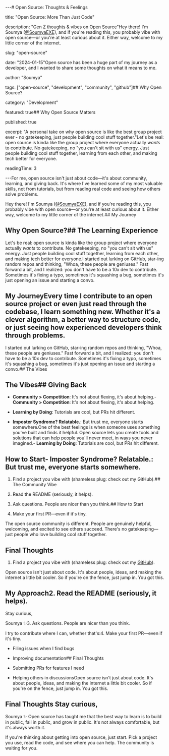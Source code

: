 ---# Open Source: Thoughts & Feelings

title: "Open Source: More Than Just Code"

description: "Gen Z thoughts & vibes on Open Source"Hey there! I'm Soumya ([@SoumyaEXE](https://github.com/SoumyaEXE)), and if you're reading this, you probably vibe with open source—or you're at least curious about it. Either way, welcome to my little corner of the internet.

slug: "open-source"

date: "2024-01-15"Open source has been a huge part of my journey as a developer, and I wanted to share some thoughts on what it means to me.

author: "Soumya"

tags: ["open-source", "development", "community", "github"]## Why Open Source?

category: "Development"

featured: true## Why Open Source Matters

published: true

excerpt: "A personal take on why open source is like the best group project ever - no gatekeeping, just people building cool stuff together."Let's be real: open source is kinda like the group project where everyone actually *wants* to contribute. No gatekeeping, no "you can't sit with us" energy. Just people building cool stuff together, learning from each other, and making tech better for everyone.

readingTime: 3

---For me, open source isn't just about code—it's about community, learning, and giving back. It's where I've learned some of my most valuable skills, not from tutorials, but from reading real code and seeing how others solve problems.



Hey there! I'm Soumya ([@SoumyaEXE](https://github.com/SoumyaEXE)), and if you're reading this, you probably vibe with open source—or you're at least curious about it. Either way, welcome to my little corner of the internet.## My Journey



## Why Open Source?## The Learning Experience



Let's be real: open source is kinda like the group project where everyone actually *wants* to contribute. No gatekeeping, no "you can't sit with us" energy. Just people building cool stuff together, learning from each other, and making tech better for everyone.I started out lurking on GitHub, star-ing random repos and thinking, "Whoa, these people are geniuses." Fast forward a bit, and I realized: you don't have to be a 10x dev to contribute. Sometimes it's fixing a typo, sometimes it's squashing a bug, sometimes it's just opening an issue and starting a convo.



## My JourneyEvery time I contribute to an open source project or even just read through the codebase, I learn something new. Whether it's a clever algorithm, a better way to structure code, or just seeing how experienced developers think through problems.



I started out lurking on GitHub, star-ing random repos and thinking, "Whoa, these people are geniuses." Fast forward a bit, and I realized: you don't have to be a 10x dev to contribute. Sometimes it's fixing a typo, sometimes it's squashing a bug, sometimes it's just opening an issue and starting a convo.## The Vibes



## The Vibes## Giving Back



- **Community > Competition**: It's not about flexing, it's about helping.- **Community > Competition**: It's not about flexing, it's about helping.

- **Learning by Doing**: Tutorials are cool, but PRs hit different.

- **Imposter Syndrome? Relatable.**: But trust me, everyone starts somewhere.One of the best feelings is when someone uses something you've built and finds it helpful. Open source lets you create tools and solutions that can help people you'll never meet, in ways you never imagined.- **Learning by Doing**: Tutorials are cool, but PRs hit different.



## How to Start- **Imposter Syndrome? Relatable.**: But trust me, everyone starts somewhere.



1. Find a project you vibe with (shameless plug: check out my GitHub).## The Community Vibe

2. Read the README (seriously, it helps).

3. Ask questions. People are nicer than you think.## How to Start

4. Make your first PR—even if it's tiny.

The open source community is different. People are genuinely helpful, welcoming, and excited to see others succeed. There's no gatekeeping—just people who love building cool stuff together.

## Final Thoughts

1. Find a project you vibe with (shameless plug: check out my [GitHub](https://github.com/heysagnik)).

Open source isn't just about code. It's about people, ideas, and making the internet a little bit cooler. So if you're on the fence, just jump in. You got this.

## My Approach2. Read the README (seriously, it helps).

Stay curious,

Soumya ✨3. Ask questions. People are nicer than you think.


I try to contribute where I can, whether that's:4. Make your first PR—even if it's tiny.

- Filing issues when I find bugs

- Improving documentation## Final Thoughts

- Submitting PRs for features I need

- Helping others in discussionsOpen source isn't just about code. It's about people, ideas, and making the internet a little bit cooler. So if you're on the fence, just jump in. You got this.



## Final Thoughts Stay curious,

Soumya ✨
Open source has taught me that the best way to learn is to build in public, fail in public, and grow in public. It's not always comfortable, but it's always worth it.

If you're thinking about getting into open source, just start. Pick a project you use, read the code, and see where you can help. The community is waiting for you.
